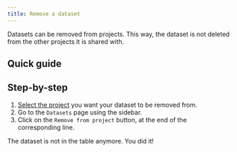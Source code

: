 ```yaml
---
title: Remove a dataset
---
```



Datasets can be removed from projects. This way, the dataset is not deleted from the other projects it is shared with.

## Quick guide

<VideoPlayer src="https://cdn.csquare.run/docs/webm/remove-dataset.webm" />

## Step-by-step

1. [Select the project](../projects/select-project.mdx) you want your dataset to be removed from.
2. Go to the `Datasets` page using the sidebar.
3. Click on the `Remove from project` button, at the end of the corresponding line.

The dataset is not in the table anymore. You did it!
